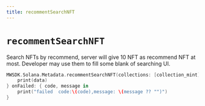 ```yaml
---
title: recommentSearchNFT
---
```


# `recommentSearchNFT`
Search NFTs by recommend, server will give 10 NFT as recommend NFT at most.
Developer may use them to fill some blank of searching UI.

```swift
MWSDK.Solana.Metadata.recommentSearchNFT(collections: [collection_mint]) { data in
    print(data)
} onFailed: { code, message in
    print("failed  code:\(code),message: \(message ?? "")")
}
```